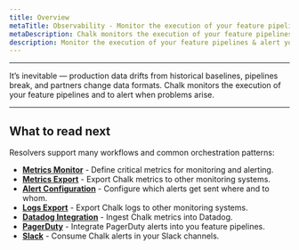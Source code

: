 ```yaml
---
title: Overview
metaTitle: Observability - Monitor the execution of your feature pipelines
metaDescription: Chalk monitors the execution of your feature pipelines and is able to alert you when problems arise.
description: Monitor the execution of your feature pipelines & alert you when problems arise.
---
```


---

It’s inevitable — production data drifts from historical baselines,
pipelines break, and partners change data formats. Chalk monitors
the execution of your feature pipelines and to alert when problems
arise.

---

## What to read next

Resolvers support many workflows and common orchestration patterns:

- **[Metrics Monitor](/docs/metricmonitor)** -
  Define critical metrics for monitoring and alerting.
- **[Metrics Export](/docs/metricexport)** -
  Export Chalk metrics to other monitoring systems.
- **[Alert Configuration](/docs/alertconfig)** -
  Configure which alerts get sent where and to whom.
- **[Logs Export](/docs/logexport)** -
  Export Chalk logs to other monitoring systems.
- **[Datadog Integration](/docs/datadog)** -
  Ingest Chalk metrics into Datadog.
- **[PagerDuty](/docs/pagerduty)** -
  Integrate PagerDuty alerts into you feature pipelines.
- **[Slack](/docs/slack)** -
  Consume Chalk alerts in your Slack channels.
